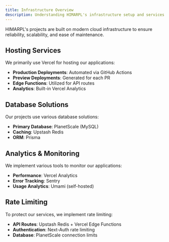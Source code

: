 ```yaml
---
title: Infrastructure Overview
description: Understanding HIMARPL's infrastructure setup and services
---
```


HIMARPL's projects are built on modern cloud infrastructure to ensure reliability, scalability, and ease of maintenance.

## Hosting Services

We primarily use Vercel for hosting our applications:

- **Production Deployments**: Automated via GitHub Actions
- **Preview Deployments**: Generated for each PR
- **Edge Functions**: Utilized for API routes
- **Analytics**: Built-in Vercel Analytics

## Database Solutions

Our projects use various database solutions:

- **Primary Database**: PlanetScale (MySQL)
- **Caching**: Upstash Redis
- **ORM**: Prisma

## Analytics & Monitoring

We implement various tools to monitor our applications:

- **Performance**: Vercel Analytics
- **Error Tracking**: Sentry
- **Usage Analytics**: Umami (self-hosted)

## Rate Limiting

To protect our services, we implement rate limiting:

- **API Routes**: Upstash Redis + Vercel Edge Functions
- **Authentication**: Next-Auth rate limiting
- **Database**: PlanetScale connection limits
